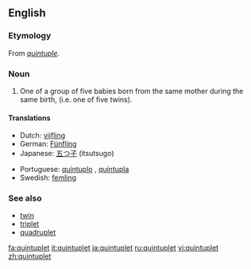 {{wikipedia}}
==English==
{{coefficient}}

===Etymology===
From {{etyl|frm}} ''[[quintuple]]''.

===Noun===
{{en-noun}}

# One of a group of five babies born from the same mother during the same birth, (i.e. one of five twins).

====Translations====
{{trans-top|one of a group of five babies born from the same mother during the same birth}}
* Dutch: [[vijfling]] {{m}}
* German: [[Fünfling]] {{m}}
* Japanese: [[五つ子]] (itsutsugo)
{{trans-mid}}
* Portuguese: [[quíntuplo]] {{m}}, [[quíntupla]] {{f}}
* Swedish: [[femling]]
{{trans-bottom}}

===See also===
* [[twin]]
* [[triplet]]
* [[quadruplet]]

[[fa:quintuplet]]
[[it:quintuplet]]
[[ja:quintuplet]]
[[ru:quintuplet]]
[[vi:quintuplet]]
[[zh:quintuplet]]